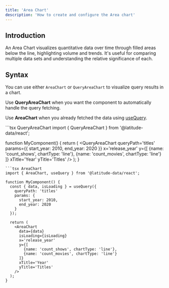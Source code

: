 ```yaml
---
title: 'Area Chart'
description: 'How to create and configure the Area chart'
---
```


<AreaChartIframe />

## Introduction
An Area Chart visualizes quantitative data over time through filled areas below the line, highlighting volume and trends. It's useful for comparing multiple data sets and understanding the relative significance of each.

## Syntax

You can use either `AreaChart` or `QueryAreaChart` to visualize query results in a chart.

Use **QueryAreaChart** when you want the component to automatically handle the query fetching.

Use **AreaChart** when you already fetched the data using [useQuery](/react/running-query/use-query).

<CodeGroup>
```tsx QueryAreaChart
import { QueryAreaChart } from '@latitude-data/react';

function MyComponent() {
  return (
    <QueryAreaChart
      queryPath='titles'
      params={{
        start_year: 2010,
        end_year: 2020
      }}
      x='release_year'
      y={[
        {name: 'count_shows', chartType: 'line'},
        {name: 'count_movies', chartType: 'line'}
      ]}
      xTitle='Year'
      yTitle='Titles'
    />
  );
}
```
```tsx AreaChart
import { AreaChart, useQuery } from '@latitude-data/react';

function MyComponent() {
  const { data, isLoading } = useQuery({
    queryPath: 'titles'
    params: {
      start_year: 2010,
      end_year: 2020
    }
  });

  return (
    <AreaChart
      data={data}
      isLoading={isLoading}
      x='release_year'
      y={[
        {name: 'count_shows', chartType: 'line'},
        {name: 'count_movies', chartType: 'line'}
      ]}
      xTitle='Year'
      yTitle='Titles'
    />
  );
}
```
</CodeGroup>

<ReactChartProperties />